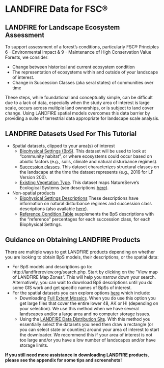 # LANDFIRE Data for FSC® {#inputdata}

## LANDFIRE for Landscape Ecosystem Assessment  

To support assessment of a forest's conditions, particularly FSC® Principles 6 - Environmental Impact & 9 - Maintenance of High Conservation Value Forests, we consider:

* Change between historical and current ecosystem condition 
* The representation of ecosystems within and outside of your landscape of interest.
* Change in Succession Classes (aka seral states) of communities over time

These steps, while foundational and conceptually simple, can be difficult due to a lack of data, especially when the study area of interest is large scale, occurs across multiple land ownerships, or is subject to land cover change. Using LANDFIRE spatial models overcomes this data barrier by providing a suite of terrestrial data appropriate for landscape scale analysis. 

## LANDFIRE Datasets Used For This Tutorial

* Spatial datasets, clipped to your area(s) of interest
    * [Biophysical Settings (BpS)](https://www.landfire.gov/bps.php). This dataset will be used to look at "community habitat", or where ecosystems could occur based on abiotic factors (e.g., soils, climate and natural disturbance regimes).
    * [Succession classes](https://www.landfire.gov/sclass.php). This dataset characterizes structural classes on the landscape at the time the dataset represents (e.g., 2016 for LF Version 200).
    * [Existing Vegetation Type](https://www.landfire.gov/evt.php). This dataset maps NatureServe's Ecological Systems (see descriptions [here](https://www.landfire.gov/documents/LANDFIRE_Ecological_Systems_Descriptions_CONUS.pdf)).
* Non-spatial products
    * [Biophysical Settings Descriptions](http://landfirereview.org/test/search.php) These descriptions have information on natural disturbance regimes and succession class descriptions (also available [here](https://www.landfire.gov/zip/LANDFIRE_CONUS_SClass_Mapping_Rules_9182020.zip)).  
    * [Reference Condition Table](https://www.landfire.gov/zip/LANDFIRE_CONUS_Reference_Condition_Table_August_2020.zip) supplements the BpS descriptions with the "reference" percentages for each succession class, for each Biophysical Settings.
    
## Guidance on Obtaining LANDFIRE Products

There are multiple ways to get LANDFIRE products depending on whether you are looking to obtain BpS models, their descriptions, or the spatial data:

* For BpS models and descriptions go to: http://landfirereview.org/search.php. Start by clicking on the "View map of LANDFIRE Map Zones". This will help you narrow down your search. Alternatively, you can wait to download BpS descriptions until you do some GIS work and get specific names of BpSs of interest.
* For the spatial datasets you can explore options [here](https://www.landfire.gov/getdata.php) which include:
    * Downloading [Full Extent Mosaics](https://www.landfire.gov/version_comparison.php). When you do use this option you get large files that cover the entire lower 48, AK or HI (depending on your selection).  We use this method when we have several landscapes and/or a large area and no computer storage issues.
    * Using the [LANDFIRE Data Distribution Site](https://www.landfire.gov/viewer/).  With this method you essentially select the datasets you need then draw a rectangle (or you can select state or counties) around your area of interest to start the downloader. We recommend this if your area of interest is not too large and/or you have a low number of landscapes and/or have storage limits.
    
    
**If you still need more assistance in downloading LANDFIRE products, please see the appendix for some tips and screenshots!** 